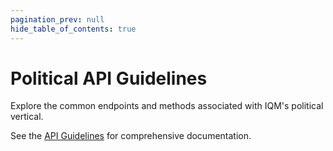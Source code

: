 ```yaml
---
pagination_prev: null
hide_table_of_contents: true
---
```


# Political API Guidelines

Explore the common endpoints and methods associated with IQM's political vertical.

See the [API Guidelines](/Guidelines/) for comprehensive documentation. 